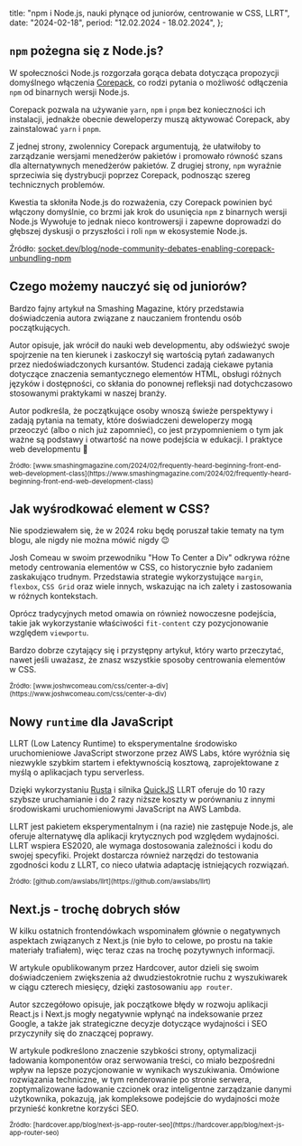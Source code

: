   title: "npm i Node.js, nauki płynące od juniorów, centrowanie w CSS, LLRT",
  date: "2024-02-18",
  period: "12.02.2024 - 18.02.2024",
};

## `npm` pożegna się z Node.js?

W społeczności Node.js rozgorzała gorąca debata dotycząca propozycji domyślnego włączenia [Corepack](https://nodejs.org/api/corepack.html), co rodzi pytania o możliwość odłączenia `npm` od binarnych wersji Node.js.

Corepack pozwala na używanie `yarn`, `npm` i `pnpm` bez konieczności ich instalacji, jednakże obecnie deweloperzy muszą aktywować Corepack, aby zainstalować `yarn` i `pnpm`.

Z jednej strony, zwolennicy Corepack argumentują, że ułatwiłoby to zarządzanie wersjami menedżerów pakietów i promowało równość szans dla alternatywnych menedżerów pakietów. Z drugiej strony, `npm` wyraźnie sprzeciwia się dystrybucji poprzez Corepack, podnosząc szereg technicznych problemów.

Kwestia ta skłoniła Node.js do rozważenia, czy Corepack powinien być włączony domyślnie, co brzmi jak krok do usunięcia `npm` z binarnych wersji Node.js Wywołuje to jednak nieco kontrowersji i zapewne doprowadzi do głębszej dyskusji o przyszłości i roli `npm` w ekosystemie Node.js.

Źródło:
[socket.dev/blog/node-community-debates-enabling-corepack-unbundling-npm](https://socket.dev/blog/node-community-debates-enabling-corepack-unbundling-npm)

## Czego możemy nauczyć się od juniorów?

Bardzo fajny artykuł na Smashing Magazine, który przedstawia doświadczenia autora związane z nauczaniem frontendu osób początkujących.

Autor opisuje, jak wrócił do nauki web developmentu, aby odświeżyć swoje spojrzenie na ten kierunek i zaskoczył się wartością pytań zadawanych przez niedoświadczonych kursantów. Studenci zadają ciekawe pytania dotyczące znaczenia semantycznego elementów HTML, obsługi różnych języków i dostępności, co skłania do ponownej refleksji nad dotychczasowo stosowanymi praktykami w naszej branży.

Autor podkreśla, że początkujące osoby wnoszą świeże perspektywy i zadają pytania na tematy, które doświadczeni deweloperzy mogą przeoczyć (albo o nich już zapomnieć), co jest przypomnieniem o tym jak ważne są podstawy i otwartość na nowe podejścia w edukacji. I praktyce web developmentu 🙂

<small>
  Źródło:
  [www.smashingmagazine.com/2024/02/frequently-heard-beginning-front-end-web-development-class](https://www.smashingmagazine.com/2024/02/frequently-heard-beginning-front-end-web-development-class)
</small>

## Jak wyśrodkować element w CSS?

Nie spodziewałem się, że w 2024 roku będę poruszał takie tematy na tym blogu, ale nigdy nie można mówić nigdy 😉

Josh Comeau w swoim przewodniku "How To Center a Div" odkrywa różne metody centrowania elementów w CSS, co historycznie było zadaniem zaskakująco trudnym. Przedstawia strategie wykorzystujące `margin`, `flexbox`, `CSS Grid` oraz wiele innych, wskazując na ich zalety i zastosowania w różnych kontekstach.

Oprócz tradycyjnych metod omawia on również nowoczesne podejścia, takie jak wykorzystanie właściwości `fit-content` czy pozycjonowanie względem `viewportu`.

Bardzo dobrze czytający się i przystępny artykuł, który warto przeczytać, nawet jeśli uważasz, że znasz wszystkie sposoby centrowania elementów w CSS.

<small>
  Źródło:
  [www.joshwcomeau.com/css/center-a-div](https://www.joshwcomeau.com/css/center-a-div)
</small>

## Nowy `runtime` dla JavaScript

LLRT (Low Latency Runtime) to eksperymentalne środowisko uruchomieniowe JavaScript stworzone przez AWS Labs, które wyróżnia się niezwykle szybkim startem i efektywnością kosztową, zaprojektowane z myślą o aplikacjach typu serverless.

Dzięki wykorzystaniu [Rusta](https://www.rust-lang.org/) i silnika [QuickJS](https://bellard.org/quickjs/) LLRT oferuje do 10 razy szybsze uruchamianie i do 2 razy niższe koszty w porównaniu z innymi środowiskami uruchomieniowymi JavaScript na AWS Lambda.

LLRT jest pakietem eksperymentalnym i (na razie) nie zastępuje Node.js, ale oferuje alternatywę dla aplikacji krytycznych pod względem wydajności. LLRT wspiera ES2020, ale wymaga dostosowania zależności i kodu do swojej specyfiki. Projekt dostarcza również narzędzi do testowania zgodności kodu z LLRT, co nieco ułatwia adaptację istniejących rozwiązań.

<small>
  Źródło: [github.com/awslabs/llrt](https://github.com/awslabs/llrt)
</small>

## Next.js - trochę dobrych słów

W kilku ostatnich frontendówkach wspominałem głównie o negatywnych aspektach związanych z Next.js (nie było to celowe, po prostu na takie materiały trafiałem), więc teraz czas na trochę pozytywnych informacji.

W artykule opublikowanym przez Hardcover, autor dzieli się swoim doświadczeniem zwiększenia aż dwudziestokrotnie ruchu z wyszukiwarek w ciągu czterech miesięcy, dzięki zastosowaniu `app router`.

Autor szczegółowo opisuje, jak początkowe błędy w rozwoju aplikacji React.js i Next.js mogły negatywnie wpłynąć na indeksowanie przez Google, a także jak strategiczne decyzje dotyczące wydajności i SEO przyczyniły się do znaczącej poprawy.

W artykule podkreślono znaczenie szybkości strony, optymalizacji ładowania komponentów oraz serwowania treści, co miało bezpośredni wpływ na lepsze pozycjonowanie w wynikach wyszukiwania. Omówione rozwiązania techniczne, w tym renderowanie po stronie serwera, zoptymalizowane ładowanie czcionek oraz inteligentne zarządzanie danymi użytkownika, pokazują, jak kompleksowe podejście do wydajności może przynieść konkretne korzyści SEO.

<small>
  Źródło:
  [hardcover.app/blog/next-js-app-router-seo](https://hardcover.app/blog/next-js-app-router-seo)
</small>
